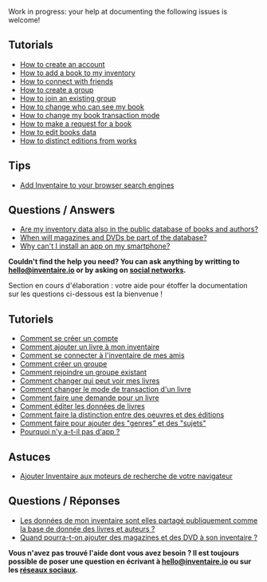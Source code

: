 <!-- LANG:EN, title="Frequently Asked Questions"-->

Work in progress: your help at documenting the following issues is welcome!

== Tutorials ==

* [[How to create an account]]
* [[How to add a book to my inventory]]
* [[How to connect with friends]]
* [[How to create a group]]
* [[How to join an existing group]]
* [[How to change who can see my book]]
* [[How to change my book transaction mode]]
* [[How to make a request for a book]]
* [[How to edit books data]]
* [[How to distinct editions from works]]

== Tips ==

* [[Add Inventaire to your browser search engines]]

== Questions / Answers ==

* [[inventory data|Are my inventory data also in the public database of books and authors?]]
* [[magazines dvds|When will magazines and DVDs be part of the database?]]
* [[why is there no app|Why can't I install an app on my smartphone?]]

'''Couldn't find the help you need? You can ask anything by writting to [mailto:hello@inventaire.io hello@inventaire.io] or by asking on [[Communication_channels|social networks]].'''

<!-- LANG:FR, title="Foire Aux Questions"-->

Section en cours d'élaboration : votre aide pour étoffer la documentation sur les questions ci-dessous est la bienvenue !

== Tutoriels ==

* [[How to create an account|Comment se créer un compte]]
* [[How to add a book to my inventory|Comment ajouter un livre à mon inventaire]]
* [[How to connect with friends|Comment se connecter à l'inventaire de mes amis]]
* [[How to create a group|Comment créer un groupe]]
* [[How to join an existing group|Comment rejoindre un groupe existant]]
* [[How to change who can see my books|Comment changer qui peut voir mes livres]]
* [[How to change my book transaction mode|Comment changer le mode de transaction d'un livre]]
* [[How to make a request for a book|Comment faire une demande pour un livre]]
* [[How to edit books data|Comment éditer les données de livres]]
* [[How to distinct editions from works|Comment faire la distinction entre des oeuvres et des éditions]]
* [[How to add genres and sujects |Comment faire pour ajouter des &quot;genres&quot; et des &quot;sujets&quot;]]
* [[why is there no app|Pourquoi n'y a-t-il pas d'app ?]]

== Astuces ==

* [[Add Inventaire to your browser search engines|Ajouter Inventaire aux moteurs de recherche de votre navigateur]]

== Questions / Réponses ==

* [[inventory data|Les données de mon inventaire sont elles partagé publiquement comme la base de donnée des livres et auteurs ?]]
* [[magazines dvds|Quand pourra-t-on ajouter des magazines et des DVD à son inventaire ?]]

'''Vous n'avez pas trouvé l'aide dont vous avez besoin ? Il est toujours possible de poser une question en écrivant à [mailto:hello@inventaire.io hello@inventaire.io] ou sur les [[Communication_channels|réseaux sociaux]].'''

